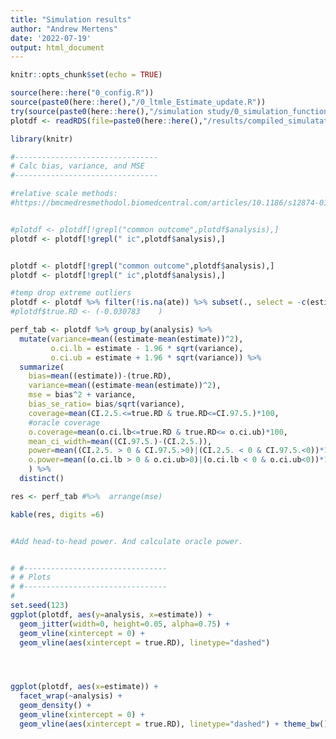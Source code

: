 ```yaml
---
title: "Simulation results"
author: "Andrew Mertens"
date: '2022-07-19'
output: html_document
---
```


```r
knitr::opts_chunk$set(echo = TRUE)
```


```r

source(here::here("0_config.R"))
source(paste0(here::here(),"/0_ltmle_Estimate_update.R"))
try(source(paste0(here::here(),"/simulation study/0_simulation_functions.R")))
plotdf <- readRDS(file=paste0(here::here(),"/results/compiled_simulatation_results.rds"))

library(knitr)

#--------------------------------
# Calc bias, variance, and MSE
#--------------------------------

#relative scale methods:
#https://bmcmedresmethodol.biomedcentral.com/articles/10.1186/s12874-018-0519-5


#plotdf <- plotdf[!grepl("common outcome",plotdf$analysis),] 
plotdf <- plotdf[!grepl(" ic",plotdf$analysis),] 


plotdf <- plotdf[!grepl("common outcome",plotdf$analysis),] 
plotdf <- plotdf[!grepl(" ic",plotdf$analysis),] 

#temp drop extreme outliers
plotdf <- plotdf %>% filter(!is.na(ate)) %>% subset(., select = -c(estimate, std.dev, CI.2.5., CI.97.5.)) %>% rename(estimate= ate, std.dev= ate.sd, CI.2.5.=ate.ci.lb, CI.97.5.=ate.ci.ub)
#plotdf$true.RD <- (-0.030783    )

perf_tab <- plotdf %>% group_by(analysis) %>%
  mutate(variance=mean((estimate-mean(estimate))^2),
         o.ci.lb = estimate - 1.96 * sqrt(variance),
         o.ci.ub = estimate + 1.96 * sqrt(variance)) %>%
  summarize(
    bias=mean((estimate))-(true.RD),
    variance=mean((estimate-mean(estimate))^2),
    mse = bias^2 + variance,
    bias_se_ratio= bias/sqrt(variance),
    coverage=mean(CI.2.5.<=true.RD & true.RD<=CI.97.5.)*100,
    #oracle coverage
    o.coverage=mean(o.ci.lb<=true.RD & true.RD<= o.ci.ub)*100,
    mean_ci_width=mean((CI.97.5.)-(CI.2.5.)),
    power=mean((CI.2.5. > 0 & CI.97.5.>0)|(CI.2.5. < 0 & CI.97.5.<0))*100,
    o.power=mean((o.ci.lb > 0 & o.ci.ub>0)|(o.ci.lb < 0 & o.ci.ub<0))*100
    ) %>%
  distinct()

res <- perf_tab #%>%  arrange(mse)

kable(res, digits =6)


#Add head-to-head power. And calculate oracle power. 


# #--------------------------------
# # Plots
# #--------------------------------
# 
set.seed(123)
ggplot(plotdf, aes(y=analysis, x=estimate)) +
  geom_jitter(width=0, height=0.05, alpha=0.75) +
  geom_vline(xintercept = 0) +
  geom_vline(aes(xintercept = true.RD), linetype="dashed") 




ggplot(plotdf, aes(x=estimate)) +
  facet_wrap(~analysis) +
  geom_density() +
  geom_vline(xintercept = 0) +
  geom_vline(aes(xintercept = true.RD), linetype="dashed") + theme_bw()


```

